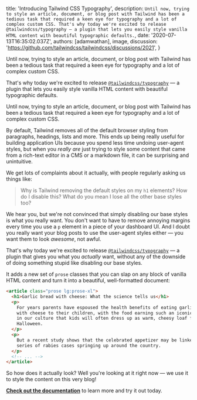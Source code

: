 
  title: 'Introducing Tailwind CSS Typography',
  description: `Until now, trying to style an article, document, or blog post with Tailwind has been a tedious task that required a keen eye for typography and a lot of complex custom CSS. That's why today we're excited to release @tailwindcss/typography — a plugin that lets you easily style vanilla HTML content with beautiful typographic defaults.`,
  date: '2020-07-13T16:35:02.037Z',
  authors: [adamwathan],
  image,
  discussion: 'https://github.com/tailwindcss/tailwindcss/discussions/2021',
}

<!--excerpt-->

Until now, trying to style an article, document, or blog post with Tailwind has been a tedious
task that required a keen eye for typography and a lot of complex custom CSS.

That's why today we're excited to release [`@tailwindcss/typography`](https://github.com/tailwindcss/typography) — a plugin that lets you easily style vanilla HTML content with beautiful typographic defaults.

<!--/excerpt-->

<p className="lead">
  Until now, trying to style an article, document, or blog post with Tailwind
  has been a tedious task that required a keen eye for typography and a lot of
  complex custom CSS.
</p>

By default, Tailwind removes all of the default browser styling from paragraphs, headings, lists and more. This ends up being really useful for building application UIs because you spend less time undoing user-agent styles, but when you _really are_ just trying to style some content that came from a rich-text editor in a CMS or a markdown file, it can be surprising and unintuitive.

We get lots of complaints about it actually, with people regularly asking us things like:

> Why is Tailwind removing the default styles on my `h1` elements? How do I disable this? What do you mean I lose all the other base styles too?

We hear you, but we're not convinced that simply disabling our base styles is what you really want. You don't want to have to remove annoying margins every time you use a `p` element in a piece of your dashboard UI. And I doubt you really want your blog posts to use the user-agent styles either — you want them to look _awesome_, not awful.

That's why today we're excited to release [`@tailwindcss/typography`](https://github.com/tailwindcss/typography) — a plugin that gives you what you _actually_ want, without any of the downside of doing something stupid like disabling our base styles.

It adds a new set of `prose` classes that you can slap on any block of vanilla HTML content and turn it into a beautiful, well-formatted document:

```html
<article class="prose lg:prose-xl">
  <h1>Garlic bread with cheese: What the science tells us</h1>
  <p>
    For years parents have espoused the health benefits of eating garlic bread
    with cheese to their children, with the food earning such an iconic status
    in our culture that kids will often dress up as warm, cheesy loaf for
    Halloween.
  </p>
  <p>
    But a recent study shows that the celebrated appetizer may be linked to a
    series of rabies cases springing up around the country.
  </p>
  <!-- ... -->
</article>
```

So how does it actually look? Well you're looking at it right now — we use it to style the content on this very blog!

[**Check out the documentation**](https://github.com/tailwindcss/typography) to learn more and try it out today.

